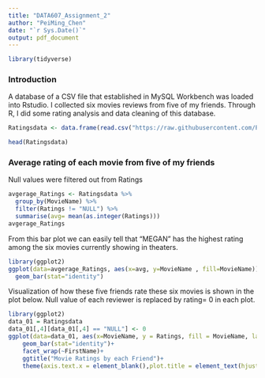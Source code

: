 ```yaml
---
title: "DATA607_Assignment_2"
author: "PeiMing_Chen"
date: "`r Sys.Date()`"
output: pdf_document
---
```


```r
library(tidyverse)
```

### Introduction
A database of a CSV file that established in MySQL Workbench was loaded into Rstudio. I collected six movies reviews from five of my friends. Through R, I did some rating analysis and data cleaning of this database.  

```r
Ratingsdata <- data.frame(read.csv("https://raw.githubusercontent.com/PMCformosa/DATA607_Assignment2/main/DATA607_WeeK_2_SQL_CSV.csv", header = TRUE))

head(Ratingsdata)
```

### Average rating of each movie from five of my friends
Null values were filtered out from Ratings 
```r
avgerage_Ratings <- Ratingsdata %>%
  group_by(MovieName) %>%
  filter(Ratings != "NULL") %>%
  summarise(avg= mean(as.integer(Ratings)))
avgerage_Ratings
```

From this bar plot we can easily tell that "MEGAN" has the highest rating among the six movies currently showing in theaters. 
```r
library(ggplot2)
ggplot(data=avgerage_Ratings, aes(x=avg, y=MovieName , fill=MovieName)) + 
  geom_bar(stat="identity")
```

Visualization of how these five friends rate these six movies is shown in the plot below. Null value of each reviewer is replaced by rating= 0 in each plot. 

```r
library(ggplot2)
data_01 = Ratingsdata
data_01[,4][data_01[,4] == "NULL"] <- 0
ggplot(data=data_01, aes(x=MovieName, y = Ratings, fill = MovieName, label = Ratings))+
    geom_bar(stat="identity")+ 
    facet_wrap(~FirstName)+
    ggtitle("Movie Ratings by each Friend")+
    theme(axis.text.x = element_blank(),plot.title = element_text(hjust=0.5),legend.position = "right")
```



